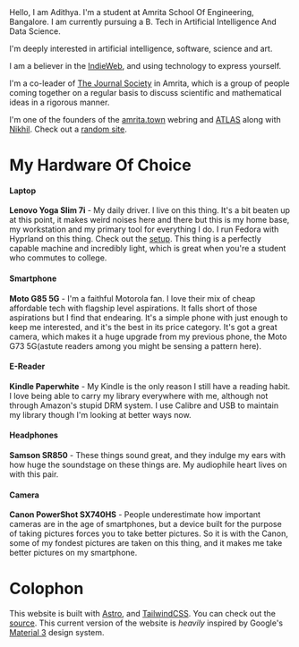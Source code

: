 

<BaseLayout title="About" description="About Me">

<Prose>
Hello, I am Adithya. I'm a student at Amrita School Of Engineering, Bangalore. I am currently pursuing a B. Tech in Artificial Intelligence And Data Science.

I'm deeply interested in artificial intelligence, software, science and art.

I am a believer in the [IndieWeb](https://indieweb.org), and using technology to express yourself.

I'm a co-leader of [The Journal Society](https://jsoc.amrita.town) in Amrita, which is a group of people coming together on a regular basis to discuss scientific and mathematical ideas in a rigorous manner.

I'm one of the founders of the [amrita.town](https://amrita.town) webring and [ATLAS](https://atlasdev.club) along with [Nikhil](https://heftymouse.me). Check out a [random site](https://amrita.town).

# My Hardware Of Choice

#### Laptop
**Lenovo Yoga Slim 7i** - My daily driver. I live on this thing. It's a bit beaten up at this point, it makes weird noises here and there but this is my home base, my workstation and my primary tool for everything I do. I run Fedora with Hyprland on this thing. Check out the [setup](https://github.com/nairadithya/dotfiles). This thing is a perfectly capable machine and incredibly light, which is great when you're a student who commutes to college.
#### Smartphone
**Moto G85 5G** - I'm a faithful Motorola fan. I love their mix of cheap affordable tech with flagship level aspirations. It falls short of those aspirations but I find that endearing. It's a simple phone with just enough to keep me interested, and it's the best in its price category. It's got a great camera, which makes it a huge upgrade from my previous phone, the Moto G73 5G(astute readers among you might be sensing a pattern here).
#### E-Reader
**Kindle Paperwhite** - My Kindle is the only reason I still have a reading habit. I love being able to carry my library everywhere with me, although not through Amazon's stupid DRM system. I use Calibre and USB to maintain my library though I'm looking at better ways now.
#### Headphones
**Samson SR850** - These things sound great, and they indulge my ears with how huge the soundstage on these things are. My audiophile heart lives on with this pair.
#### Camera
**Canon PowerShot  SX740HS** - People underestimate how important cameras are in the age of smartphones, but a device built for the purpose of taking pictures forces you to take better pictures. So it is with the Canon, some of my fondest pictures are taken on this thing, and it makes me take better pictures on my smartphone.


# Colophon

This website is built with [Astro](https://astro.build), and [TailwindCSS](https://tailwindcss.com). You can check out the [source](https://github.com/nairadithya/website). This current version of the website is *heavily* inspired by Google's [Material 3](https://m3.material.io) design system.

</Prose>
</BaseLayout>
